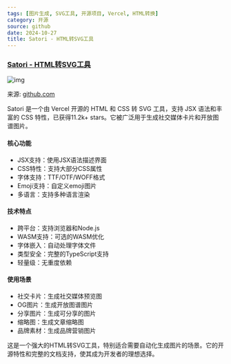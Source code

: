 ```yaml
---
tags: [图片生成, SVG工具, 开源项目, Vercel, HTML转换]
category: 开源
source: github
date: 2024-10-27
title: Satori - HTML转SVG工具
---
```


### [Satori - HTML转SVG工具](https://github.com/vercel/satori)

![img](https://img.mengpeng.tech/i/2024/12/06/675294e7c9da5.webp)

来源: [github.com](https://github.com/vercel/satori)

Satori 是一个由 Vercel 开源的 HTML 和 CSS 转 SVG 工具，支持 JSX 语法和丰富的 CSS 特性，已获得11.2k+ stars。它被广泛用于生成社交媒体卡片和开放图谱图片。

#### 核心功能
- JSX支持：使用JSX语法描述界面
- CSS特性：支持大部分CSS属性
- 字体支持：TTF/OTF/WOFF格式
- Emoji支持：自定义emoji图片
- 多语言：支持多种语言渲染

#### 技术特点
- 跨平台：支持浏览器和Node.js
- WASM支持：可选的WASM优化
- 字体嵌入：自动处理字体文件
- 类型安全：完整的TypeScript支持
- 轻量级：无重度依赖

#### 使用场景
- 社交卡片：生成社交媒体预览图
- OG图片：生成开放图谱图片
- 分享图片：生成可分享的图片
- 缩略图：生成文章缩略图
- 品牌素材：生成品牌营销图片

这是一个强大的HTML转SVG工具，特别适合需要自动化生成图片的场景。它的开源特性和完整的文档支持，使其成为开发者的理想选择。 